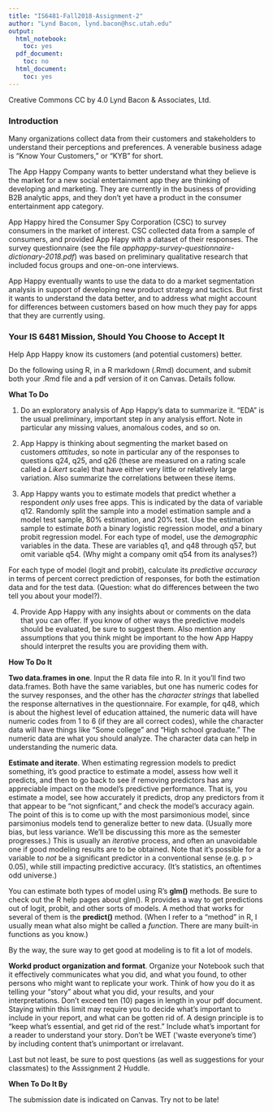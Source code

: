 ```yaml
---
title: "IS6481-Fall2018-Assignment-2"
author: "Lynd Bacon, lynd.bacon@hsc.utah.edu"
output:
  html_notebook:
    toc: yes
  pdf_document:
    toc: no
  html_document:
    toc: yes
---
```


Creative Commons CC by 4.0 Lynd Bacon & Associates, Ltd.

### Introduction

Many organizations collect data from their customers and stakeholders to understand their perceptions and preferences.  A venerable business adage is "Know Your Customers," or "KYB" for short.

The App Happy Company wants to better understand what they believe is the market for a new social entertainment app they are thinking of developing and marketing.  They are currently in the business of providing B2B analytic apps, and they don't yet have a product in the consumer entertainment app category.

App Happy hired the Consumer Spy Corporation (CSC) to survey consumers in the market of interest.  CSC collected data from a sample of consumers, and provided App Hapy with a dataset of their responses.  The survey questionnaire (see the file _apphappy-survey-questionnaire-dictionary-2018.pdf_) was based on preliminary qualitative research that included focus groups and one-on-one interviews.

App Happy eventually wants to use the data to do a market segmentation analysis in support of developing new product strategy and tactics.  But first it wants to understand the data better, and to address what might account for differences between customers based on how much they pay for apps that they are currently using.

### Your IS 6481 Mission, Should You Choose to Accept It

Help App Happy know its customers (and potential customers) better.

Do the following using R, in a R markdown (.Rmd) document, and submit both your .Rmd file and a pdf version of it on Canvas.  Details follow.

__What To Do__

(1)  Do an exploratory analysis of App Happy's data to summarize it. "EDA" is the usual preliminary, important step in any analysis effort. Note in particular any missing values, anomalous codes, and so on. 

(2) App Happy is thinking about segmenting the market based on customers _attitudes_, so note in particular any of the responses to questions q24, q25, and q26 (these are measured on a rating scale called a _Likert_ scale) that have either very little or relatively large variation.  Also summarize the correlations between these items.

(3) App Happy wants you to estimate models that predict whether a respondent _only_ uses free apps. This is indicated by the data of variable q12.  Randomly split the sample into a model estimation sample and a model test sample, 80% estimation, and 20% test.  Use the estimation sample to estimate _both_ a binary logistic regression model, _and_ a binary probit regression model. For each type of model, use the _demographic_ variables in the data.  These are variables q1, and q48 through q57, but omit variable q54. (Why might a company omit q54 from its analyses?)

For each type of model (logit and probit), calculate its _predictive accuracy_ in terms of percent correct prediction of responses, for both the estimation data and for the test data.  (Question: what do differences between the two tell you about your model?).  

(4) Provide App Happy with any insights about or comments on the data that you can offer.  If you know of other ways the predictive models should be evaluated, be sure to suggest them.  Also mention any assumptions that you think might be important to the how App Happy should interpret the results you are providing them with.

__How To Do It__

__Two data.frames in one__. Input the R data file into R.  In it you'll find two data.frames.  Both have the same variables, but one has numeric codes for the survey responses, and the other has the _character strings_ that labelled the response alternatives in the questionnaire.  For example, for q48, which is about the highest level of education attained, the numeric data will have numeric codes from 1 to 6 (if they are all correct codes), while the character data will have things like "Some college" and "High school graduate."  The numeric data are what you should analyze.  The character data can help in understanding the numeric data.

__Estimate and iterate__.  When estimating regression models to predict something, it's good practice to estimate a model, assess how well it predicts, and then to go back to see if removing predictors has any appreciable impact on the model's predictive performance.  That is, you estimate a model, see how accurately it predicts, drop any predictors from it that appear to be "not signficant," and check the model's accuracy again.  The point of this is to come up with the most parsimonious model, since parsimonius models tend to generalize better to new data. (Usually more bias, but less variance. We'll be discussing this more as the semester progresses.)  This is usually an _iterative_ process, and often an unavoidable one if good modeling results are to be obtained.  Note that it's possible for a variable to _not_ be a significant predictor in a conventional sense (e.g. p > 0.05), while still impacting predictive accuracy.   (It's statistics, an oftentimes odd universe.) 

You can estimate both types of model using R's __glm()__ methods.  Be sure to check out the R help pages about glm().  R provides a way to get predictions out of logit, probit, and other sorts of models.  A method that works for several of them is the __predict()__ method.  (When I refer to a "method" in R, I usually mean what also might be called a _function_. There are many built-in functions as you know.)

By the way, the sure way to get good at modeling is to fit a lot of models.

__Workd product organization and format__.  Organize your Notebook such that it effectively communicates what you did, and what you found, to other persons who might want to replicate your work.  Think of how you do it as telling your "story" about what you did, your results, and your interpretations. Don't exceed ten (10) pages in length in your pdf document.  Staying within this limit may require you to decide what's important to include in your report, and what can be gotten rid of.  A design principle is to "keep what's essential, and get rid of the rest."  Include what's important for a reader to understand your story.  Don't be WET ('waste everyone's time') by including content that's unimportant or irrelavant.

Last but not least, be sure to post questions (as well as suggestions for your classmates) to the Asssignment 2 Huddle.

__When To Do It By__

The submission date is indicated on Canvas.  Try not to be late!

